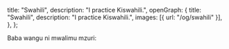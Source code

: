   title: "Swahili",
  description: "I practice Kiswahili.",
  openGraph: {
    title: "Swahili",
    description: "I practice Kiswahili.",
    images: [{ url: "/og/swahili" }],
  },
};

Baba wangu ni mwalimu mzuri:

<YouTube videoId="htWL44O3ahw" />
